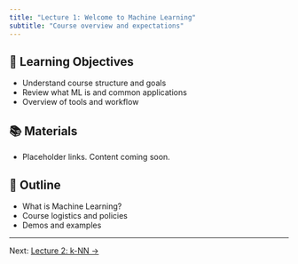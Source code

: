 ```yaml
---
title: "Lecture 1: Welcome to Machine Learning"
subtitle: "Course overview and expectations"
---
```


## 🎯 Learning Objectives

- Understand course structure and goals
- Review what ML is and common applications
- Overview of tools and workflow

## 📚 Materials

- Placeholder links. Content coming soon.

## 📝 Outline

- What is Machine Learning?
- Course logistics and policies
- Demos and examples

---

Next: [Lecture 2: k-NN →](02-knn.qmd)
